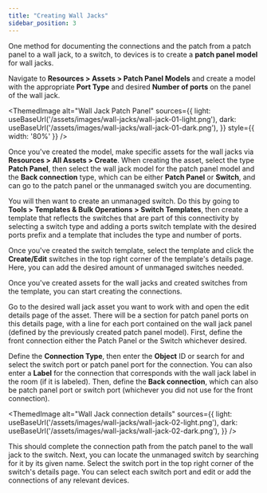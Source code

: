 ```yaml
---
title: "Creating Wall Jacks"
sidebar_position: 3
---
```



One method for documenting the connections and the patch from a patch panel to a wall jack, to a switch, to devices is to create a **patch panel model** for wall jacks. 

Navigate to **Resources > Assets > Patch Panel Models** and create a model with the appropriate **Port Type** and desired **Number of ports** on the panel of the wall jack.

<ThemedImage
  alt="Wall Jack Patch Panel"
  sources={{
    light: useBaseUrl('/assets/images/wall-jacks/wall-jack-01-light.png'),
    dark: useBaseUrl('/assets/images/wall-jacks/wall-jack-01-dark.png'),
  }}
  style={{ width: '80%' }} 
/>

Once you've created the model, make specific assets for the wall jacks via **Resources > All Assets > Create**. When creating the asset, select the type **Patch Panel**, then select the wall jack model for the patch panel model and the **Back connection** type, which can be either **Patch Panel** or **Switch**, and can go to the patch panel or the unmanaged switch you are documenting.

You will then want to create an unmanaged switch. Do this by going to **Tools > Templates & Bulk Operations > Switch Templates**, then create a template that reflects the switches that are part of this connectivity by selecting a switch type and adding a ports switch template with the desired ports prefix and a template that includes the type and number of ports.

Once you've created the switch template, select the template and click the **Create/Edit** switches in the top right corner of the template's details page. Here, you can add the desired amount of unmanaged switches needed.

Once you've created assets for the wall jacks and created switches from the template, you can start creating the connections.

Go to the desired wall jack asset you want to work with and open the edit details page of the asset. There will be a section for patch panel ports on this details page, with a line for each port contained on the wall jack panel (defined by the previously created patch panel model). First, define the front connection either the Patch Panel or the Switch whichever desired.

Define the **Connection Type**, then enter the **Object** ID or search for and select the switch port or patch panel port for the connection. You can also enter a **Label** for the connection that corresponds with the wall jack label in the room (if it is labeled). Then, define the **Back connection**, which can also be patch panel port or switch port (whichever you did not use for the front connection).

<ThemedImage
  alt="Wall Jack connection details"
  sources={{
    light: useBaseUrl('/assets/images/wall-jacks/wall-jack-02-light.png'),
    dark: useBaseUrl('/assets/images/wall-jacks/wall-jack-02-dark.png'),
  }}
/>

This should complete the connection path from the patch panel to the wall jack to the switch. Next, you can locate the unmanaged switch by searching for it by its given name. Select the switch port in the top right corner of the switch's details page. You can select each switch port and edit or add the connections of any relevant devices.
